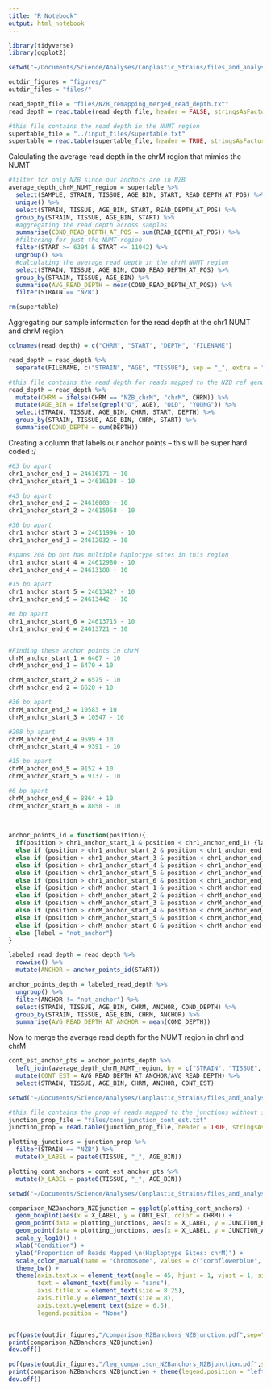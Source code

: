 ```yaml
---
title: "R Notebook"
output: html_notebook
---
```




```r
library(tidyverse)
library(ggplot2)
```

```r
setwd("~/Documents/Science/Analyses/Conplastic_Strains/files_and_analyses/checking_NUMT")

outdir_figures = "figures/"
outdir_files = "files/"

read_depth_file = "files/NZB_remapping_merged_read_depth.txt" 
read_depth = read.table(read_depth_file, header = FALSE, stringsAsFactors = FALSE)

#this file contains the read depth in the NUMT region 
supertable_file = "../input_files/supertable.txt"
supertable = read.table(supertable_file, header = TRUE, stringsAsFactors = FALSE)

```

Calculating the average read depth in the chrM region that mimics the NUMT 

```r
#filter for only NZB since our anchors are in NZB
average_depth_chrM_NUMT_region = supertable %>% 
  select(SAMPLE, STRAIN, TISSUE, AGE_BIN, START, READ_DEPTH_AT_POS) %>% 
  unique() %>% 
  select(STRAIN, TISSUE, AGE_BIN, START, READ_DEPTH_AT_POS) %>% 
  group_by(STRAIN, TISSUE, AGE_BIN, START) %>% 
  #aggregating the read depth across samples
  summarise(COND_READ_DEPTH_AT_POS = sum(READ_DEPTH_AT_POS)) %>%
  #filtering for just the NUMT region 
  filter(START >= 6394 & START <= 11042) %>%
  ungroup() %>%
  #calculating the average read depth in the chrM NUMT region
  select(STRAIN, TISSUE, AGE_BIN, COND_READ_DEPTH_AT_POS) %>% 
  group_by(STRAIN, TISSUE, AGE_BIN) %>% 
  summarise(AVG_READ_DEPTH = mean(COND_READ_DEPTH_AT_POS)) %>% 
  filter(STRAIN == "NZB")

```

```r
rm(supertable)
```

Aggregating our sample information for the read depth at the chr1 NUMT and chrM region 

```r

colnames(read_depth) = c("CHRM", "START", "DEPTH", "FILENAME")

read_depth = read_depth %>%
  separate(FILENAME, c("STRAIN", "AGE", "TISSUE"), sep = "_", extra = "drop", fill = "right")
```

```r
#this file contains the read depth for reads mapped to the NZB ref genome and chr1 NUMT and underwent a strict filter for quality and high matches 
read_depth = read_depth %>% 
  mutate(CHRM = ifelse(CHRM == "NZB_chrM", "chrM", CHRM)) %>% 
  mutate(AGE_BIN = ifelse(grepl("O", AGE), "OLD", "YOUNG")) %>%
  select(STRAIN, TISSUE, AGE_BIN, CHRM, START, DEPTH) %>% 
  group_by(STRAIN, TISSUE, AGE_BIN, CHRM, START) %>% 
  summarise(COND_DEPTH = sum(DEPTH)) 

```

Creating a column that labels our anchor points -- this will be super hard coded :/  

```r
#63 bp apart 
chr1_anchor_end_1 = 24616171 + 10
chr1_anchor_start_1 = 24616108 - 10

#45 bp apart 
chr1_anchor_end_2 = 24616003 + 10
chr1_anchor_start_2 = 24615958 - 10

#36 bp apart 
chr1_anchor_start_3 = 24611996 - 10
chr1_anchor_end_3 = 24612032 + 10

#spans 208 bp but has multiple haplotype sites in this region
chr1_anchor_start_4 = 24612980 - 10
chr1_anchor_end_4 = 24613188 + 10

#15 bp apart 
chr1_anchor_start_5 = 24613427 - 10
chr1_anchor_end_5 = 24613442 + 10

#6 bp apart 
chr1_anchor_start_6 = 24613715 - 10
chr1_anchor_end_6 = 24613721 + 10


#Finding these anchor points in chrM
chrM_anchor_start_1 = 6407 - 10
chrM_anchor_end_1 = 6470 + 10

chrM_anchor_start_2 = 6575 - 10
chrM_anchor_end_2 = 6620 + 10

#36 bp apart 
chrM_anchor_end_3 = 10583 + 10
chrM_anchor_start_3 = 10547 - 10

#208 bp apart 
chrM_anchor_end_4 = 9599 + 10
chrM_anchor_start_4 = 9391 - 10

#15 bp apart
chrM_anchor_end_5 = 9152 + 10
chrM_anchor_start_5 = 9137 - 10

#6 bp apart
chrM_anchor_end_6 = 8864 + 10
chrM_anchor_start_6 = 8858 - 10
  
  
```

```r
  

anchor_points_id = function(position){
  if(position > chr1_anchor_start_1 & position < chr1_anchor_end_1) {label = "chr1_anchor_1"}
  else if (position > chr1_anchor_start_2 & position < chr1_anchor_end_2) {label = "chr1_anchor_2"}
  else if (position > chr1_anchor_start_3 & position < chr1_anchor_end_3) {label = "chr1_anchor_3"}
  else if (position > chr1_anchor_start_4 & position < chr1_anchor_end_4) {label = "chr1_anchor_4"}
  else if (position > chr1_anchor_start_5 & position < chr1_anchor_end_5) {label = "chr1_anchor_5"}
  else if (position > chr1_anchor_start_6 & position < chr1_anchor_end_6) {label = "chr1_anchor_6"}
  else if (position > chrM_anchor_start_1 & position < chrM_anchor_end_1) {label = "chrM_anchor_1"}
  else if (position > chrM_anchor_start_2 & position < chrM_anchor_end_2) {label = "chrM_anchor_2"}
  else if (position > chrM_anchor_start_3 & position < chrM_anchor_end_3) {label = "chrM_anchor_3"}
  else if (position > chrM_anchor_start_4 & position < chrM_anchor_end_4) {label = "chrM_anchor_4"}
  else if (position > chrM_anchor_start_5 & position < chrM_anchor_end_5) {label = "chrM_anchor_5"}
  else if (position > chrM_anchor_start_6 & position < chrM_anchor_end_6) {label = "chrM_anchor_6"}
  else {label = "not_anchor"}
}

```

```r
labeled_read_depth = read_depth %>% 
  rowwise() %>% 
  mutate(ANCHOR = anchor_points_id(START))

```


```r

anchor_points_depth = labeled_read_depth %>% 
  ungroup() %>% 
  filter(ANCHOR != "not_anchor") %>% 
  select(STRAIN, TISSUE, AGE_BIN, CHRM, ANCHOR, COND_DEPTH) %>%
  group_by(STRAIN, TISSUE, AGE_BIN, CHRM, ANCHOR) %>%
  summarise(AVG_READ_DEPTH_AT_ANCHOR = mean(COND_DEPTH))

```

Now to merge the average read depth for the NUMT region in chr1 and chrM

```r

cont_est_anchor_pts = anchor_points_depth %>% 
  left_join(average_depth_chrM_NUMT_region, by = c("STRAIN", "TISSUE", "AGE_BIN")) %>% 
  mutate(CONT_EST = AVG_READ_DEPTH_AT_ANCHOR/AVG_READ_DEPTH) %>% 
  select(STRAIN, TISSUE, AGE_BIN, CHRM, ANCHOR, CONT_EST)
```

```r
setwd("~/Documents/Science/Analyses/Conplastic_Strains/files_and_analyses/checking_NUMT")

#this file contains the prop of reads mapped to the junctions without strict filtering
junction_prop_file = "files/cons_junction_cont_est.txt"
junction_prop = read.table(junction_prop_file, header = TRUE, stringsAsFactors = FALSE)

```

```r

plotting_junctions = junction_prop %>% 
  filter(STRAIN == "NZB") %>% 
  mutate(X_LABEL = paste0(TISSUE, "_", AGE_BIN))
```

```r
plotting_cont_anchors = cont_est_anchor_pts %>% 
  mutate(X_LABEL = paste0(TISSUE, "_", AGE_BIN))
```

```r
setwd("~/Documents/Science/Analyses/Conplastic_Strains/files_and_analyses/checking_NUMT")

comparison_NZBanchors_NZBjunction = ggplot(plotting_cont_anchors) + 
  geom_boxplot(aes(x = X_LABEL, y = CONT_EST, color = CHRM)) + 
  geom_point(data = plotting_junctions, aes(x = X_LABEL, y = JUNCTION_BEFORE), color = "#990033", size = 0.7) + 
  geom_point(data = plotting_junctions, aes(x = X_LABEL, y = JUNCTION_AFTER), color = "#990033", size = 0.8) + 
  scale_y_log10() + 
  xlab("Condition") + 
  ylab("Proportion of Reads Mapped \n(Haploptype Sites: chrM)") + 
  scale_color_manual(name = "Chromosome", values = c("cornflowerblue", "black")) +
  theme_bw() + 
  theme(axis.text.x = element_text(angle = 45, hjust = 1, vjust = 1, size = 6),
        text = element_text(family = "sans"),
        axis.title.x = element_text(size = 8.25),
        axis.title.y = element_text(size = 8),
        axis.text.y=element_text(size = 6.5), 
        legend.position = "None")


pdf(paste(outdir_figures,"/comparison_NZBanchors_NZBjunction.pdf",sep=""),width=3.25,height=3)
print(comparison_NZBanchors_NZBjunction)
dev.off()

pdf(paste(outdir_figures,"/leg_comparison_NZBanchors_NZBjunction.pdf",sep=""),width=3.5,height=3.5)
print(comparison_NZBanchors_NZBjunction + theme(legend.position = "left"))
dev.off()


```
